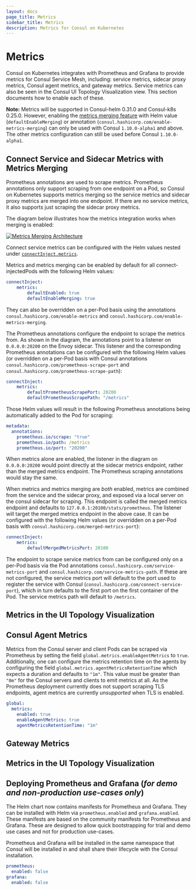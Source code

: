 ```yaml
---
layout: docs
page_title: Metrics
sidebar_title: Metrics
description: Metrics for Consul on Kubernetes
---
```


# Metrics

Consul on Kubernetes integrates with Prometheus and Grafana to provide metrics for Consul Service Mesh, including: service metrics, sidecar proxy metrics, Consul agent metrics, and gateway metrics. Service metrics can also be seen in the Consul UI Topology Visualization view. This section documents how to enable each of these.

**Note:** Metrics will be supported in Consul-helm 0.31.0 and Consul-k8s 0.25.0. However, enabling the [metrics merging feature](#connect-service-and-sidecar-metrics-with-metrics-merging) with Helm value (`defaultEnableMerging`) or annotation (`consul.hashicorp.com/enable-metrics-merging`) can only be used with Consul `1.10.0-alpha1` and above. The other metrics configuration can still be used before Consul `1.10.0-alpha1`.

## Connect Service and Sidecar Metrics with Metrics Merging

Prometheus annotations are used to scrape metrics. Prometheus annotations only support scraping from one endpoint on a Pod, so Consul on Kubernetes supports metrics merging so the service metrics and sidecar proxy metrics are merged into one endpoint. If there are no service metrics, it also supports just scraping the sidecar proxy metrics.

The diagram below illustrates how the metrics integration works when merging is enabled:

[![Metrics Merging Architecture](/img/metrics-arch.png)](/img/metrics-arch.png)

Connect service metrics can be configured with the Helm values nested under [`connectInject.metrics`](/docs/k8s/helm#v-connectinject).

Metrics and metrics merging can be enabled by default for all connect-injectedPods with the following Helm values:
```yaml
connectInject:
    metrics:
        defaultEnabled: true
        defaultEnableMerging: true
```
They can also be overridden on a per-Pod basis using the annotations `consul.hashicorp.com/enable-metrics` and `consul.hashicorp.com/enable-metrics-merging`.

The Prometheus annotations configure the endpoint to scrape the metrics from. As shown in the diagram, the annotations point to a listener on `0.0.0.0:20200` on the Envoy sidecar. This listener and the corresponding Prometheus annotations can be configured with the following Helm values (or overridden on a per-Pod basis with Consul annotations `consul.hashicorp.com/prometheus-scrape-port` and `consul.hashicorp.com/prometheus-scrape-path`):
```yaml
connectInject:
    metrics:
        defaultPrometheusScrapePort: 20200
        defaultPrometheusScrapePath: "/metrics"
```
Those Helm values will result in the following Prometheus annotations being automatically added to the Pod for scraping:
```yaml
metadata:
  annotations:
    prometheus.io/scrape: "true"
    prometheus.io/path: /metrics
    prometheus.io/port: "20200"
```

When metrics alone are enabled, the listener in the diagram on `0.0.0.0:20200` would point directly at the sidecar metrics endpoint, rather than the merged metrics endpoint. The Prometheus scraping annotations would stay the same.

When metrics and metrics merging are *both* enabled, metrics are combined from the service and the sidecar proxy, and exposed via a local server on the consul sidecar for scraping. This endpoint is called the merged metrics endpoint and defaults to `127.0.0.1:20100/stats/prometheus`. The listener will target the merged metrics endpoint in the above case. It can be configured with the following Helm values (or overridden on a per-Pod basis with `consul.hashicorp.com/merged-metrics-port`):
```yaml
connectInject:
    metrics:
        defaultMergedMetricsPort: 20100
```

The endpoint to scrape service metrics from can be configured only on a per-Pod basis via the Pod annotations `consul.hashicorp.com/service-metrics-port` and `consul.hashicorp.com/service-metrics-path`. If these are not configured, the service metrics port will default to the port used to register the service with Consul (`consul.hashicorp.com/connect-service-port`), which in turn defaults to the first port on the first container of the Pod. The service metrics path will default to `/metrics`.

## Metrics in the UI Topology Visualization

## Consul Agent Metrics

Metrics from the Consul server and client Pods can be scraped via Prometheus by setting the field `global.metrics.enableAgentMetrics` to `true`. Additionally, one can configure the metrics retention time on the agents by configuring
the field `global.metrics.agentMetricsRetentionTime` which expects a duration and defaults to `"1m"`. This value must be greater than `"0m"` for the Consul servers and clients to emit metrics at all. As the Prometheus deployment currently does not support scraping TLS endpoints, agent metrics are currently *unsupported* when TLS is enabled.

```yaml
global:
  metrics:
    enabled: true
    enableAgentMetrics: true
    agentMetricsRetentionTime: "1m"
```

## Gateway Metrics

## Metrics in the UI Topology Visualization

## Deploying Prometheus and Grafana (_for demo and non-production use-cases only_)

The Helm chart now contains manifests for Prometheus and Grafana. They can be installed with Helm via `prometheus.enabled` and `grafana.enabled`. These manifests are based on the community manifests for Prometheus and Grafana.
These are designed to allow quick bootstrapping for trial and demo use cases and not for production use-cases.

Prometheus and Grafana will be installed in the same namespace that Consul will be installed in and shall share their lifecycle with the Consul installation.

```yaml
prometheus:
  enabled: false
grafana:
  enabled: false
```
